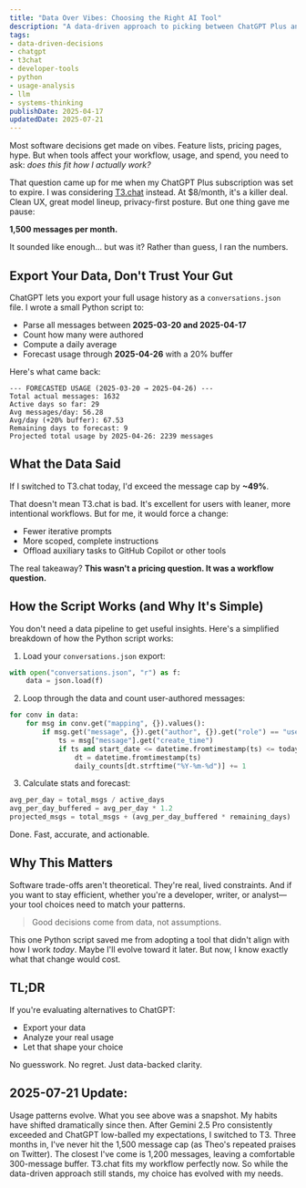 ```yaml
---
title: "Data Over Vibes: Choosing the Right AI Tool"
description: "A data-driven approach to picking between ChatGPT Plus and T3.chat. Shows how Python usage analysis can validate tool decisions, avoid guesswork, and align choices with real workflow patterns."
tags:
- data-driven-decisions
- chatgpt
- t3chat
- developer-tools
- python
- usage-analysis
- llm
- systems-thinking
publishDate: 2025-04-17
updatedDate: 2025-07-21
---
```


Most software decisions get made on vibes. Feature lists, pricing pages, hype. But when tools affect your workflow, usage, and spend, you need to ask: *does this fit how I actually work?*

That question came up for me when my ChatGPT Plus subscription was set to expire. I was considering [T3.chat](https://t3.chat) instead. At $8/month, it's a killer deal. Clean UX, great model lineup, privacy-first posture. But one thing gave me pause:

**1,500 messages per month.**

It sounded like enough… but was it? Rather than guess, I ran the numbers.

## Export Your Data, Don't Trust Your Gut

ChatGPT lets you export your full usage history as a `conversations.json` file. I wrote a small Python script to:

- Parse all messages between **2025-03-20 and 2025-04-17**
- Count how many were authored
- Compute a daily average
- Forecast usage through **2025-04-26** with a 20% buffer

Here's what came back:

```text
--- FORECASTED USAGE (2025-03-20 → 2025-04-26) ---
Total actual messages: 1632
Active days so far: 29
Avg messages/day: 56.28
Avg/day (+20% buffer): 67.53
Remaining days to forecast: 9
Projected total usage by 2025-04-26: 2239 messages
```

## What the Data Said

If I switched to T3.chat today, I'd exceed the message cap by **~49%**.

That doesn't mean T3.chat is bad. It's excellent for users with leaner, more intentional workflows. But for me, it would force a change:

- Fewer iterative prompts
- More scoped, complete instructions
- Offload auxiliary tasks to GitHub Copilot or other tools

The real takeaway? **This wasn't a pricing question. It was a workflow question.**

## How the Script Works (and Why It's Simple)

You don't need a data pipeline to get useful insights. Here's a simplified breakdown of how the Python script works:

1. Load your `conversations.json` export:
```python
with open("conversations.json", "r") as f:
    data = json.load(f)
```

2. Loop through the data and count user-authored messages:
```python
for conv in data:
    for msg in conv.get("mapping", {}).values():
        if msg.get("message", {}).get("author", {}).get("role") == "user":
            ts = msg["message"].get("create_time")
            if ts and start_date <= datetime.fromtimestamp(ts) <= today:
                dt = datetime.fromtimestamp(ts)
                daily_counts[dt.strftime("%Y-%m-%d")] += 1
```

3. Calculate stats and forecast:
```python
avg_per_day = total_msgs / active_days
avg_per_day_buffered = avg_per_day * 1.2
projected_msgs = total_msgs + (avg_per_day_buffered * remaining_days)
```

Done. Fast, accurate, and actionable.

## Why This Matters

Software trade-offs aren't theoretical. They're real, lived constraints. And if you want to stay efficient, whether you're a developer, writer, or analyst—your tool choices need to match your patterns.

> Good decisions come from data, not assumptions.

This one Python script saved me from adopting a tool that didn't align with how I work *today*. Maybe I'll evolve toward it later. But now, I know exactly what that change would cost.

## TL;DR

If you're evaluating alternatives to ChatGPT:
- Export your data
- Analyze your real usage
- Let that shape your choice

No guesswork. No regret. Just data-backed clarity.


## 2025-07-21 Update:
Usage patterns evolve.
What you see above was a snapshot. My habits have shifted dramatically since then.
After Gemini 2.5 Pro consistently exceeded and ChatGPT low-balled my expectations, I switched to T3.
Three months in, I've never hit the 1,500 message cap (as Theo's repeated praises on Twitter).
The closest I've come is 1,200 messages, leaving a comfortable 300-message buffer.
T3.chat fits my workflow perfectly now. So while the data-driven approach still stands,
my choice has evolved with my needs.